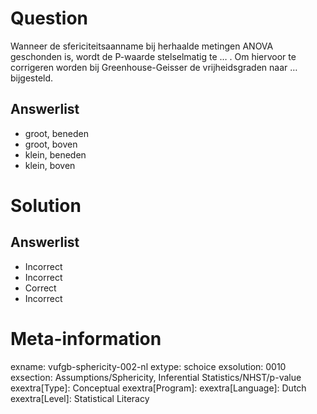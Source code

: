 Question
========

Wanneer de sfericiteitsaanname bij herhaalde metingen ANOVA geschonden is, wordt de P-waarde stelselmatig te ... . Om hiervoor te corrigeren worden bij Greenhouse-Geisser de vrijheidsgraden naar ... bijgesteld.
  
Answerlist
----------
* groot, beneden
* groot, boven
* klein, beneden
* klein, boven

Solution
========

Answerlist
----------
* Incorrect
* Incorrect
* Correct
* Incorrect

Meta-information
================
exname: vufgb-sphericity-002-nl
extype: schoice
exsolution: 0010
exsection: Assumptions/Sphericity, Inferential Statistics/NHST/p-value
exextra[Type]: Conceptual
exextra[Program]: 
exextra[Language]: Dutch
exextra[Level]: Statistical Literacy